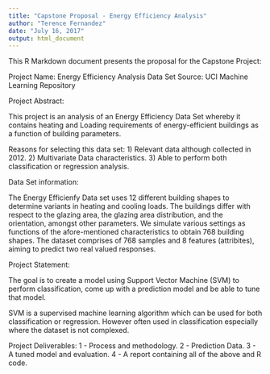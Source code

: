 ---
title: "Capstone Proposal - Energy Efficiency Analysis"
author: "Terence Fernandez"
date: "July 16, 2017"
output: html_document
---

This R Markdown document presents the proposal for the Capstone Project:

Project Name: Energy Efficiency Analysis
Data Set Source: UCI Machine Learning Repository

Project Abstract:

This project is an analysis of an Energy Efficiency Data Set whereby it contains heating and Loading requirements of energy-efficient buildings as a function of building parameters. 

Reasons for selecting this data set:
1) Relevant data although collected in 2012.
2) Multivariate Data characteristics.
3) Able to perform both classification or regression analysis.

Data Set information:

The Energy Efficienfy Data set uses 12 different building shapes to determine variants in heating and cooling loads. The buildings differ with respect to the glazing area, the glazing area distribution, and the orientation, amongst other parameters. We simulate various settings as functions of the afore-mentioned characteristics to obtain 768 building shapes. The dataset comprises of 768 samples and 8 features (attribites), aiming to predict two real valued responses. 

Project Statement:

The goal is to create a model using Support Vector Machine (SVM) to perform classification, come up with a prediction model and be able to tune that model. 

SVM is a supervised machine learning algorithm which can be used for both classification or regression. However often used in classification especially where the dataset is not complexed. 

Project Deliverables:
1 - Process and methodology.
2 - Prediction Data.
3 - A tuned model and evaluation.
4 - A report containing all of the above and R code.
